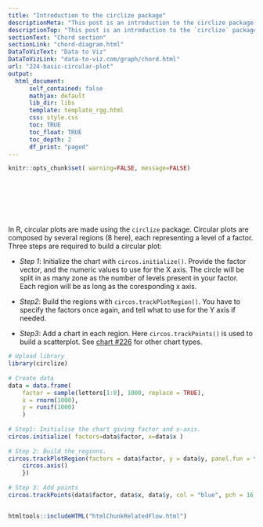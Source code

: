 ```yaml
---
title: "Introduction to the circlize package"
descriptionMeta: "This post is an introduction to the circlize package: the ultimate way to build circular charts with R. It shows how to initialize a circular section and fill it with a scatterplot."
descriptionTop: "This post is an introduction to the `circlize` package: the ultimate way to build [circular charts](chord-diagram.html) with R. It shows how to initialize a circular section and fill it with a [scatterplot](scatterplot.html)."
sectionText: "Chord section"
sectionLink: "chord-diagram.html"
DataToVizText: "Data to Viz"
DataToVizLink: "data-to-viz.com/graph/chord.html"
url: "224-basic-circular-plot"
output:
  html_document:
      self_contained: false    
      mathjax: default
      lib_dir: libs
      template: template_rgg.html
      css: style.css
      toc: TRUE
      toc_float: TRUE
      toc_depth: 2
      df_print: "paged"
---
```



```r
knitr::opts_chunk$set( warning=FALSE, message=FALSE)
```

<div class="container" style="padding-top: 80px">


In R, circular plots are made using the `circlize` package. Circular plots are composed by several regions (8 here), each representing a level of a factor.  Three steps  are required to build a circular plot:




<div class = "row">

<div class = "col-md-6  col-sm-12 align-self-center">


- *Step 1*: Initialize the chart with `circos.initialize()`. Provide the factor vector, and the numeric values to use for the X axis. The circle will be split in as many zone as the number of levels present in your factor. Each region will be as long as the coresponding x axis.

- *Step2*: Build the regions with `circos.trackPlotRegion()`. You have to specify the factors once again, and tell what to use for the Y axis if needed.

- *Step3*: Add a chart in each region. Here `circos.trackPoints()` is used to build a scatterplot. See [chart #226](226-plot-types-for-circular-plot.html) for other chart types.



</div>


<div class = "col-md-6  col-sm-12">

```r
# Upload library
library(circlize)
 
# Create data
data = data.frame(
    factor = sample(letters[1:8], 1000, replace = TRUE),
    x = rnorm(1000), 
    y = runif(1000)
    )
 
# Step1: Initialise the chart giving factor and x-axis.
circos.initialize( factors=data$factor, x=data$x )
 
# Step 2: Build the regions. 
circos.trackPlotRegion(factors = data$factor, y = data$y, panel.fun = function(x, y) {
    circos.axis()
    })
 
# Step 3: Add points
circos.trackPoints(data$factor, data$x, data$y, col = "blue", pch = 16, cex = 0.5) 
```
</div>
</div>



```r
```


<!-- Close container -->
</div>




```r
htmltools::includeHTML("htmlChunkRelatedFlow.html")
```
